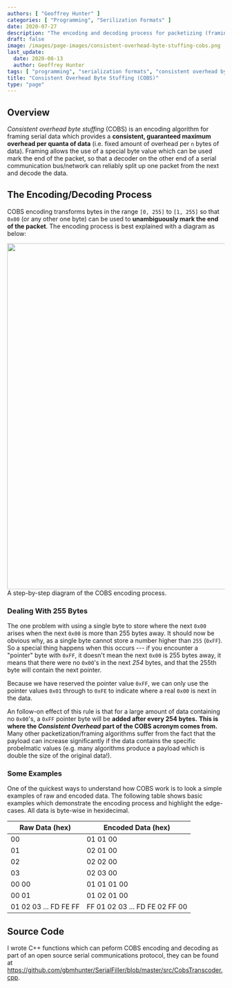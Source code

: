 ```yaml
---
authors: [ "Geoffrey Hunter" ]
categories: [ "Programming", "Serilization Formats" ]
date: 2020-07-27
description: "The encoding and decoding process for packetizing (framing) data using Consistent Overhead Byte Stuffing (COBS)."
draft: false
image: /images/page-images/consistent-overhead-byte-stuffing-cobs.png
last_update:
  date: 2020-08-13
  author: Geoffrey Hunter
tags: [ "programming", "serialization formats", "consistent overhead byte stuffing", "COBS", "C++", "encoding", "decoding", "packetizing", "framing" ]
title: "Consistent Overhead Byte Stuffing (COBS)"
type: "page"
---
```



## Overview

_Consistent overhead byte stuffing_ (COBS) is an encoding algorithm for framing serial data which provides a **consistent, guaranteed maximum overhead per quanta of data** (i.e. fixed amount of overhead per `n` bytes of data). Framing allows the use of a special byte value which can be used mark the end of the packet, so that a decoder on the other end of a serial communication bus/network can reliably split up one packet from the next and decode the data.

## The Encoding/Decoding Process

COBS encoding transforms bytes in the range `[0, 255]` to `[1, 255]` so that `0x00` (or any other one byte) can be used to **unambiguously mark the end of the packet**. The encoding process is best explained with a diagram as below:


<Image src={cobs_encoding_diagram} width="800px">A step-by-step diagram of the COBS encoding process.</Image>

### Dealing With 255 Bytes

The one problem with using a single byte to store where the next `0x00` arises when the next `0x00` is more than 255 bytes away. It should now be obvious why, as a single byte cannot store a number higher than `255` (`0xFF`). So a special thing happens when this occurs --- if you encounter a "pointer" byte with `0xFF`, it doesn't mean the next `0x00` is 255 bytes away, it means that there were no `0x00`'s in the next *254* bytes, and that the 255th byte will contain the next pointer.

Because we have reserved the pointer value `0xFF`, we can only use the pointer values `0x01` through to `0xFE` to indicate where a real `0x00` is next in the data.

An follow-on effect of this rule is that for a large amount of data containing no `0x00`'s, a `0xFF` pointer byte will be **added after every 254 bytes.** **This is where the _Consistent Overhead_ part of the COBS acronym comes from.** Many other packetization/framing algorithms suffer from the fact that the payload can increase significantly if the data contains the specific probelmatic values (e.g. many algorithms produce a payload which is double the size of the original data!).

### Some Examples

One of the quickest ways to understand how COBS work is to look a simple examples of raw and encoded data. The following table shows basic examples which demonstrate the encoding process and highlight the edge-cases. All data is byte-wise in hexidecimal.

<table class="code">
  <thead>
    <th>Raw Data (hex)</th>   <th>Encoded Data (hex)</th>
  </thead>
  <tbody>
    <tr><td>00</td>       <td>01  01  00</td></tr>
    <tr><td>01</td>       <td>02  01  00</td></tr>
    <tr><td>02</td>       <td>02  02  00</td></tr>
    <tr><td>03</td>       <td>02  03  00</td></tr>
    <tr><td>00  00</td>   <td>01  01  01  00</td></tr>
    <tr><td>00  01</td>   <td>01  02  01  00</td></tr>
    <tr><td>01 02 03 ... FD FE FF</td>  <td>FF 01 02 03 ... FD FE 02 FF 00</td></tr>
  </tbody>
</table>

## Source Code

I wrote C++ functions which can peform COBS encoding and decoding as part of an open source serial communications protocol, they can be found at https://github.com/gbmhunter/SerialFiller/blob/master/src/CobsTranscoder.cpp.